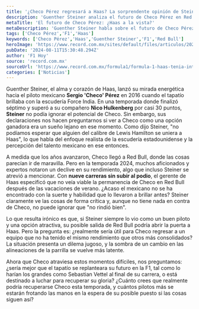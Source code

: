 ```yaml
---
title: '¿Checo Pérez regresará a Haas? La sorprendente opinión de Steiner'
description: 'Guenther Steiner analiza el futuro de Checo Pérez en Red Bull y su posible regreso a Haas. ¿Es tiempo de replantear su carrera en la F1?'
metaTitle: 'El futuro de Checo Pérez: ¿Haas a la vista?'
metaDescription: 'Guenther Steiner habla sobre el futuro de Checo Pérez en Red Bull y su posible regreso a Haas. Un dilema que podría cambiar su carrera.'
tags: ['Checo Pérez','F1','Haas']
keywords: ['Checo Pérez','Haas','Guenther Steiner','F1','Red Bull']
heroImage: 'https://www.record.com.mx/sites/default/files/articulos/2024/08/09/20240531_54157_1.jpg'
pubDate: '2024-08-11T15:30:48.294Z'
author: 'F1 Hoy'
source: 'record.com.mx'
sourceUrl: 'https://www.record.com.mx/formula1/formula-1-haas-tenia-interes-en-fichar-a-checo-perez-confeso-guenther-steiner'
categories: ['Noticias']
---
```

Guenther Steiner, el alma y corazón de Haas, lanzó su mirada energética hacia el piloto mexicano **Sergio 'Checo' Pérez** en 2016 cuando el tapatío brillaba con la escudería Force India. En una temporada donde finalizó séptimo y superó a su compañero **Nico Hulkenberg** por casi 30 puntos, **Steiner** no podía ignorar el potencial de Checo. Sin embargo, sus declaraciones nos hacen preguntarnos si ver a Checo como una opción ganadora era un sueño lejano en ese momento. Como dijo Steiner, "no podíamos esperar que alguien del calibre de Lewis Hamilton se uniera a Haas", lo que habla del enfoque realista de la escudería estadounidense y la percepción del talento mexicano en ese entonces.

A medida que los años avanzaron, Checo llegó a Red Bull, donde las cosas parecían ir de maravilla. Pero en la temporada 2024, muchos aficionados y expertos notaron un declive en su rendimiento, algo que incluso Steiner se atrevió a mencionar. Con **nueve carreras sin subir al podio**, el gerente de Haas especificó que no veía viable la permanencia de Checo en Red Bull después de las vacaciones de verano. ¿Acaso el mexicano no se ha encontrado con la suerte y habilidad que lo llevaron a brillar antes? Steiner claramente ve las cosas de forma crítica y, aunque no tiene nada en contra de Checo, no puede ignorar que "no rindió bien".

Lo que resulta irónico es que, si Steiner siempre lo vio como un buen piloto y una opción atractiva, su posible salida de Red Bull podría abrir la puerta a Haas. Pero la pregunta es: ¿realmente sería útil para Checo regresar a un equipo que no ha tenido el mismo rendimiento que otros más consolidados? La situación presenta un dilema jugoso, y la sombra de un cambio en las alineaciones de la parrilla se vuelve más latente.

Ahora que Checo atraviesa estos momentos difíciles, nos preguntamos: ¿sería mejor que el tapatío se replanteara su futuro en la F1, tal como lo harían los grandes como Sebastian Vettel al final de su carrera, o está destinado a luchar para recuperar su gloria? ¿Cuánto crees que realmente podría recuperarse Checo esta temporada, y cuántos pilotos más se estarán frotando las manos en la espera de su posible puesto si las cosas siguen así?


